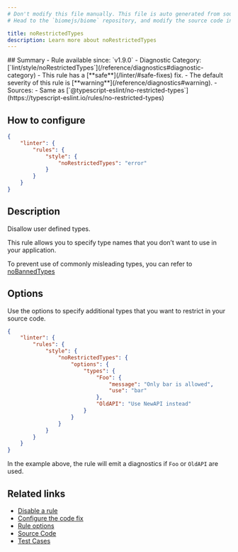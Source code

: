 ```yaml
---
# Don't modify this file manually. This file is auto generated from source, and you will lose your changes next time the website is built.
# Head to the `biomejs/biome` repository, and modify the source code in there.

title: noRestrictedTypes
description: Learn more about noRestrictedTypes
---
```


<Tabs>
<TabItem label="TypeScript and TSX" icon="seti:typescript">
## Summary
- Rule available since: `v1.9.0`
- Diagnostic Category: [`lint/style/noRestrictedTypes`](/reference/diagnostics#diagnostic-category)
- This rule has a [**safe**](/linter/#safe-fixes) fix.
- The default severity of this rule is [**warning**](/reference/diagnostics#warning).
- Sources: 
  - Same as [`@typescript-eslint/no-restricted-types`](https://typescript-eslint.io/rules/no-restricted-types)

## How to configure
```json title="biome.json"
{
	"linter": {
		"rules": {
			"style": {
				"noRestrictedTypes": "error"
			}
		}
	}
}

```
## Description
Disallow user defined types.

This rule allows you to specify type names that you don’t want to use in your application.

To prevent use of commonly misleading types, you can refer to [noBannedTypes](https://biomejs.dev/linter/rules/no-banned-types/)

## Options

Use the options to specify additional types that you want to restrict in your
source code.

```json title='biome.json'
{
	"linter": {
		"rules": {
			"style": {
				"noRestrictedTypes": {
					"options": {
						"types": {
							"Foo": {
								"message": "Only bar is allowed",
								"use": "bar"
							},
							"OldAPI": "Use NewAPI instead"
						}
					}
				}
			}
		}
	}
}

```

In the example above, the rule will emit a diagnostics if `Foo` or `OldAPI` are used.

## Related links

- [Disable a rule](/linter/#disable-a-rule)
- [Configure the code fix](/linter#configure-the-code-fix)
- [Rule options](/linter/#rule-options)
- [Source Code](https://github.com/biomejs/biome/blob/main/crates/biome_js_analyze/src/lint/style/no_restricted_types.rs)
- [Test Cases](https://github.com/biomejs/biome/blob/main/crates/biome_js_analyze/tests/specs/style/noRestrictedTypes)

</TabItem>
</Tabs>

